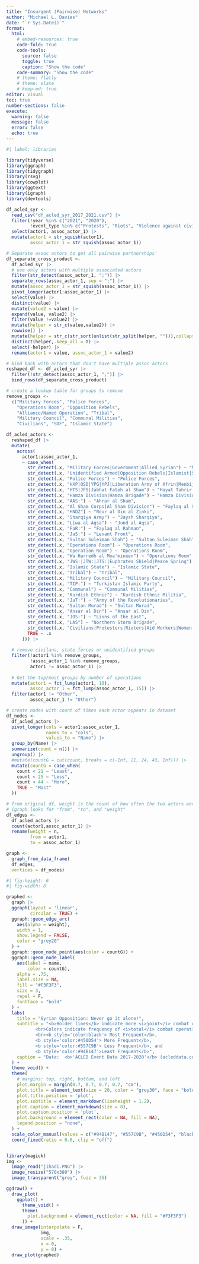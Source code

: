 ```yaml
---
title: "Insurgent (Pairwise) Networks"
author: "Michael L. Davies"
date: "`r Sys.Date()`"
format:
  html:
    # embed-resources: true
    code-fold: true
    code-tools:
      source: false
      toggle: true
      caption: "Show the code"
    code-summary: "Show the code"
    # theme: flatly
    # theme: slate
    # keep-md: true
editor: visual
toc: true
number-sections: false
execute: 
  warning: false
  message: false
  error: false
  echo: true
---
```



```r
#| label: libraries

library(tidyverse)
library(ggraph)
library(tidygraph)
library(rsvg)
library(cowplot)
library(ggtext)
library(igraph)
library(devtools)
```

```r

df_acled_syr <- 
  read_csv("df_acled_syr_2017_2021.csv") |> 
  filter(!year %in% c("2021", "2020"),
         !event_type %in% c("Protests", "Riots", "Violence against civilians")) |> 
  select(actor1, assoc_actor_1) |> 
  mutate(actor1 = str_squish(actor1),
         assoc_actor_1 = str_squish(assoc_actor_1)) 
```

```r

# Separate assoc actors to get all pairwise partnerships'
df_separate_cross_product <- 
  df_acled_syr |> 
  # use only actors with multiple associated actors
  filter(str_detect(assoc_actor_1, ";")) |>
  separate_rows(assoc_actor_1, sep = ";") |>
  mutate(assoc_actor_1 = str_squish(assoc_actor_1)) |> 
  pivot_longer(actor1:assoc_actor_1) |> 
  select(value) |> 
  distinct(value) |> 
  mutate(value2 = value) |> 
  expand(value, value2) |> 
  filter(value !=value2) |> 
  mutate(helper = str_c(value,value2)) |> 
  rowwise() |> 
  mutate(helper = str_c(str_sort(unlist(str_split(helper, ""))),collapse = "")) |> 
  distinct(helper,.keep_all = T) |> 
  select(-helper) |> 
  rename(actor1 = value, assoc_actor_1 = value2)

# bind back with actors that don't have multiple assoc actors
reshaped_df <- df_acled_syr |> 
  filter(!str_detect(assoc_actor_1, ";")) |>
  bind_rows(df_separate_cross_product)
```


```r

# create a lookup table for groups to remove
remove_groups <-
  c("Military Forces", "Police Forces", 
    "Operations Room", "Opposition Rebels", 
    "Alliance/Named Operation", "Tribal", 
    "Military Council", "Communal Militias", 
    "Civilians", "SDF", "Islamic State")

df_acled_actors <- 
  reshaped_df |>
  mutate(
    across(
      actor1:assoc_actor_1,
      ~ case_when(
        str_detect(.x, "Military Forces|Government|Allied Syrian") ~ "Military Forces",
        str_detect(.x, "Unidentified Armed|Opposition Rebels|Islamist|Sunni Muslim|JSH") ~ "Opposition Rebels",
        str_detect(.x, "Police Forces") ~ "Police Forces",
        str_detect(.x, "HXP|QSD|YPG|YPJ|Liberation Army of Afrin|Menbij Internal|Asayish|Syriac") ~ "SDF",
        str_detect(.x, "HTS|JFS|Jabhat Fateh al Sham") ~ "Hayat Tahrir al Sham",
        str_detect(.x, "Hamza Division|Hamza Brigade") ~ "Hamza Division", 
        str_detect(.x, "AAS:") ~ "Ahrar al Sham", 
        str_detect(.x, "Al Sham Corps|Al Sham Division") ~ "Faylaq al Sham",
        str_detect(.x, "HNDZ") ~ "Nour al Din al Zinki",
        str_detect(.x, "Sharqiya Army") ~ "Jaysh Sharqiya",
        str_detect(.x, "Liwa al Aqsa") ~ "Jund al Aqsa",
        str_detect(.x, "FaR:") ~ "Faylaq al Rahman",
        str_detect(.x, "JaS:") ~ "Levant Front",
        str_detect(.x, "Sultan Suleiman Shah") ~ "Sultan Suleiman Shah",
        str_detect(.x, "Operations Room") ~ "Operations Room",
        str_detect(.x, "Operation Room") ~ "Operations Room",
        str_detect(.x, "Wa Harredh al Moa'mineen") ~ "Operations Room",
        str_detect(.x, "JWS:|JTW:|JTS:|Euphrates Shield|Peace Spring") ~ "Alliance/Named Operation",
        str_detect(.x, "Islamic State") ~ "Islamic State",
        str_detect(.x, "Tribal") ~ "Tribal",
        str_detect(.x, "Military Council") ~ "Military Council",
        str_detect(.x, "TIP:") ~ "Turkistan Islamic Party",
        str_detect(.x, "Communal") ~ "Communal Militias",
        str_detect(.x, "Kurdish Ethnic") ~ "Kurdish Ethnic Militia",
        str_detect(.x, "JaT:") ~ "Army of the Revolutionaries",
        str_detect(.x, "Sultan Murad") ~ "Sultan Murad",
        str_detect(.x, "Ansar al Din") ~ "Ansar al Din",
        str_detect(.x, "JOS:") ~ "Lions of the East",
        str_detect(.x, "LAS") ~ "Northern Storm Brigade",
        str_detect(.x, "Civilians|Protesters|Rioters|Aid Workers|Women|Farmers|Refugees|Prisoners|Journalists|") ~ "Civilians",
        TRUE ~ .x
      ))) |>
  
  # remove civilans, state forces or unidentified groups
  filter(!actor1 %in% remove_groups,
         !assoc_actor_1 %in% remove_groups,
         actor1 != assoc_actor_1) |> 
  
  # Get the top/most groups by number of operations
  mutate(actor1 = fct_lump(actor1, 10),
         assoc_actor_1 = fct_lump(assoc_actor_1, 15)) |> 
  filter(actor1 != "Other",
         assoc_actor_1 != "Other")
```


```r

# create nodes with count of times each actor appears in dataset
df_nodes <- 
  df_acled_actors |> 
  pivot_longer(cols = actor1:assoc_actor_1,
               names_to = "cols",
               values_to = "Name") |> 
  group_by(Name) |> 
  summarize(count = n()) |> 
  ungroup() |> 
  #mutate(countG = cut(count, breaks = c(-Inf, 21, 24, 43, Inf))) |> 
  mutate(countG = case_when(
    count < 21 ~ "Least",
    count < 25 ~ "Less",
    count < 44 ~ "More",
    TRUE ~ "Most"
  ))

# from original df, weight is the count of how often the two actors work together
# igraph looks for "from", "to", and "weight"
df_edges <- 
  df_acled_actors |>
  count(actor1,assoc_actor_1) |> 
  rename(weight = n,
         from = actor1,
         to = assoc_actor_1)

graph <- 
  graph_from_data_frame(
  df_edges, 
  vertices = df_nodes)

```

```r
#| fig-height: 6
#| fig-width: 8

graphed <-
  graph |> 
  ggraph(layout = 'linear', 
         circular = TRUE) +
  ggraph::geom_edge_arc(
    aes(alpha = weight),
    width = 1,
    show.legend = FALSE,
    color = "grey20"
  ) +
  ggraph::geom_node_point(aes(color = countG)) +
  ggraph::geom_node_label(
    aes(label = name, 
        color = countG),
    alpha = .75,
    label.size = NA,
    fill = "#F3F3F3", 
    size = 3,
    repel = F,
    fontface = "bold"
  ) +
  labs(
    title = "Syrian Opposition: Never go it alone!",
    subtitle = "<b>Bolder lines</b> indicate more <i>joint</i> combat operations with that partner.
           <br>Colors indicate frequency of <i>total</i> combat operations:
           <br><b style='color:black'> Most Frequent</b>,
           <b style='color:#450D54'> More Frequent</b>,
           <b style='color:#557C9B'> Less Frequent</b>, and 
           <b style='color:#94B147'>Least Frequent</b>",
    caption = "Data:  <b>'ACLED Event Data 2017-2020'</b> (acleddata.com)<br> Visualisation by <b>Michael Davies</b>"
  ) +
  theme_void() +
  theme(
    # margins: top, right, bottom, and left
    plot.margin = margin(0.7, 0.7, 0.7, 0.7, "cm"),
    plot.title = element_text(size = 20, color = "grey30", face = "bold"),
    plot.title.position = 'plot',
    plot.subtitle = element_markdown(lineheight = 1.2),
    plot.caption = element_markdown(size = 8),
    plot.caption.position = 'plot',
    plot.background = element_rect(color = NA, fill = NA),
    legend.position = "none",
  ) +
  scale_color_manual(values = c("#94B147", "#557C9B", "#450D54", "black")) +
  coord_fixed(ratio = 0.6, clip = "off")


library(magick)
img <- 
  image_read("jihadi.PNG") |>
  image_resize("570x380") |>
  image_transparent("grey", fuzz = 35)

ggdraw() + 
  draw_plot(
    ggplot() + 
      theme_void() + 
      theme(
        plot.background = element_rect(color = NA, fill = "#F3F3F3") 
      )) +
  draw_image(interpolate = F, 
             img, 
             scale = .35, 
             x = 0, 
             y = 0) +
  draw_plot(graphed) 
```
